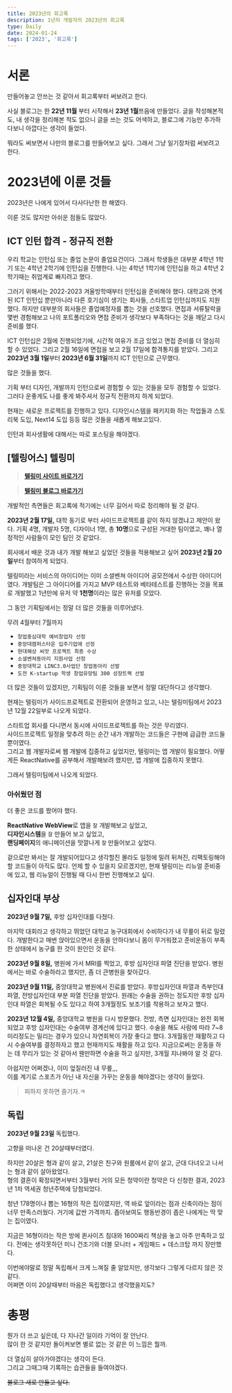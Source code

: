 ```yaml
---
title: 2023년의 회고록
description: 1년차 개발자의 2023년의 회고록
type: Daily
date: 2024-01-24
tags: ['2023', '회고록']
---
```


# 서론

만들어놓고 안쓰는 것 같아서 회고록부터 써보려고 한다.

사실 블로그는 한 <strong>22년 11월</strong> 부터 시작해서 <strong>23년 1월</strong>쯔음에 만들었다.
글을 작성해본적도, 내 생각을 정리해본 적도 없으니 글을 쓰는 것도 어색하고, 블로그에 기능만 추가하다보니 아깝다는 생각이 들었다.

뭐라도 써보면서 나만의 블로그를 만들어보고 싶다.
그래서 그냥 일기장처럼 써보려고 한다.

# 2023년에 이룬 것들

2023년은 나에게 있어서 다사다난한 한 해였다.

이룬 것도 많지만 아쉬운 점들도 많았다.

## ICT 인턴 합격 - 정규직 전환

우리 학교는 인턴십 또는 졸업 논문이 졸업요건이다. 그래서 학생들은 대부분 4학년 1학기 또는 4학년 2학기에 인턴십을 진행한다.
나는 4학년 1학기에 인턴십을 하고 4학년 2학기때는 취업계로 빠지려고 했다.

그러기 위해서는 2022-2023 겨울방학때부터 인턴십을 준비해야 했다.
대학교와 연계된 ICT 인턴십 뿐만아니라 다른 호기심이 생기는 회사들, 스타트업 인턴십까지도 지원했다.
하지만 대부분의 회사들은 졸업예정자를 뽑는 것을 선호했다.
면접과 서류탈락을 몇번 경험해보고 나의 포트폴리오와 면접 준비가 생각보다 부족하다는 것을 깨닫고 다시 준비를 했다.

ICT 인턴십은 2월에 진행되었기에, 시간적 여유가 조금 있었고 면접 준비를 더 열심히 할 수 있었다.
그리고 2월 16일에 면접을 보고 2월 17일에 합격통지를 받았다.
그리고 <strong>2023년 3월 1일</strong>부터 <strong>2023년 6월 31일</strong>까지 ICT 인턴으로 근무했다.

많은 것들을 했다.

기획 부터 디자인, 개발까지 인턴으로써 경험할 수 있는 것들을 모두 경험할 수 있었다. 그러다 운좋게도 나를 좋게 봐주셔서 정규직 전환까지 하게 되었다.

현재는 새로운 프로젝트를 진행하고 있다.
디자인시스템을 패키지화 하는 작업들과 스토리북 도입, Next14 도입 등등 많은 것들을 새롭게 해보고있다.

인턴과 회사생활에 대해서는 따로 포스팅을 해야겠다.

## [텔링어스] 텔링미

> [<strong>텔링미 사이트 바로가기</strong>](https://tellingme.co.kr)

> [<strong>텔링미 블로그 바로가기</strong>](https://medium.com/@tellingme)

개발적인 측면들은 회고록에 적기에는 너무 길어서 따로 정리해야 될 것 같다.

<strong>2023년 2월 17일,</strong> 대학 동기로 부터 사이드프로젝트를 같이 하지 않겠냐고
제안이 왔다. 기획 4명, 개발자 5명, 디자이너 1명, 총 <strong>10명</strong>으로
구성된 거대한 팀이였고, 꽤나 열정적인 사람들이 모인 팀인 것 같았다.

회사에서 배운 것과 내가 개발 해보고 싶었던 것들을 적용해보고 싶어 <strong>2023년 2월 20일</strong>부터 참여하게 되었다.

텔링미라는 서비스의 아이디어는 이미 소셜벤쳐 아이디어 공모전에서 수상한 아이디어였다.
개발팀은 그 아이디어를 가지고 MVP 테스트와 베타테스트를 진행하는 것을 목표로 개발했고 1년만에 유저 약 <strong>1천명</strong>이라는 많은 유저를 모았다.

그 동안 기획팀에서는 정말 더 많은 것들을 이루어냈다.

무려 4월부터 7월까지

- `창업중심대학 예비창업자 선정`
- `중앙대캠퍼스타운 입주기업에 선정`
- `현대해상 씨앗 프로젝트 최종 수상`
- `소셜벤쳐동아리 지원사업 선정`
- `중앙대학교 LINC3.0사업단 창업동아리 선발`
- `도전 K-startup 학생 창업유망팀 300 성장트랙 선발`

더 많은 것들이 있겠지만, 기획팀이 이룬 것들을 보면서 정말 대단하다고 생각했다.

현재는 텔링미가 사이드프로젝트로 전환되어 운영하고 있고, 나는 텔링미팀에서 2023년 12월 22일부로 나오게 되었다.

스타트업 회사를 다니면서 동시에 사이드프로젝트를 하는 것은 무리였다.<br/>
사이드프로젝트 일정을 맞추려 하는 순간 내가 개발하는 코드들은 구현에 급급한 코드들 뿐이였다.<br/>
그리고 웹 개발자로써 웹 개발에 집중하고 싶었지만, 텔링미는 앱 개발이 필요했다.
어떻게든 ReactNative를 공부해서 개발해보려 했지만, 앱 개발에 집중하지 못했다.

그래서 텔링미팀에서 나오게 되었다.

### 아쉬웠던 점

더 좋은 코드를 짰어야 했다.

<strong>ReactNative WebView</strong>로 앱을 `잘` 개발해보고 싶었고, <br />
<strong>디자인시스템</strong>을 `잘` 만들어 보고 싶었고, <br />
<strong>랜딩페이지</strong>의 애니메이션을 맛깔나게 `잘` 만들어보고 싶었다.

겉으로만 봐서는 잘 개발되어있다고 생각할진 몰라도 일정에 밀려 뒤쳐진, 리팩토링해야할 코드들이 아직도 많다.
언제 할 수 있을지 모르겠지만, 현재 텔링미는 리뉴얼 준비중에 있고, 웹 리뉴얼이 진행될 때 다시 한번 진행해보고 싶다.

## 십자인대 부상

<strong>2023년 9월 7일,</strong> 후방 십자인대를 다쳤다.

마지막 대회라고 생각하고 뛰었던 대학교 농구대회에서 수비하다가 내 무릎이 뒤로 밀렸다.
개발한다고 매번 앉아있으면서 운동을 안하다보니 몸이 무거워졌고 준비운동이 부족한 상태에서 농구를 한 것이 원인인 것 같다.

<strong>2023년 9월 8일,</strong> 병원에 가서 MRI를 찍었고, 후방 십자인대 파열 진단을
받았다. 병원에서는 바로 수술하라고 했지만, 좀 더 큰병원을 찾아갔다.

<strong>2023년 9월 11일,</strong> 중앙대학교 병원에서 진료를 받았다. 후방십자인대
파열과 측부인대 파열, 전방십자인대 부분 파열 진단을 받았다. 원래는 수술을 권하는
정도지만 후방 십자인대 파열은 회복될 수도 있다고 하여 3개월정도 보조기를 착용하고
보자고 했다.

<strong>2023년 12월 4일,</strong> 중앙대학교 병원을 다시 방문했다. 전방, 측면 십자인대는
완전 회복되었고 후방 십자인대는 수술여부 경계선에 있다고 했다. 수술을 해도 사람에
따라 7~8미리정도는 밀리는 경우가 있으니 자연회복이 가장 좋다고 했다. 3개월동안 재활하고
다시 수술여부를 결정하자고 했고 현재까지도 재활을 하고 있다. 지금으로써는 운동을
하는 데 무리가 있는 것 같아서 웬만하면 수술을 하고 싶지만, 3개월 지나봐야 알 것 같다.

아쉽지만 어쩌겠나, 이미 엎질러진 내 무릎,,,<br/>
이를 계기로 스포츠가 아닌 내 자신을 가꾸는 운동을 해야겠다는 생각이 들었다.<br />

> 피하지 못하면 즐기자.ㅋ

## 독립

<strong>2023년 9월 23일</strong> 독립했다.

고향을 떠나온 건 20살때부터였다.

하지만 20살은 형과 같이 살고, 21살은 친구와 원룸에서 같이 살고, 군대 다녀오고 나서는 형과 같이 살아왔었다.<br/>
형의 결혼이 확정되면서부터 3월부터 거의 모든 청약이란 청약은 다 신청한 결과, 2023년 1차 역세권 청년주택에 당첨되었다.

청년 178명이나 뽑는 16형의 작은 집이였지만, 역 바로 앞이라는 점과 신축이라는 점이 너무 만족스러웠다. 거기에 값싼 가격까지.
좁아보여도 행동반경이 좁은 나에게는 딱 맞는 집이였다.

지금은 16형이라는 작은 방에 퀸사이즈 침대와 1600짜리 책상을 놓고 아주 만족하고 있다.
전에는 생각못하던 미니 건조기와 더블 모니터 + 게임패드 + 데스크탑 까지 장만했다.

이번에야말로 정말 독립해서 크게 느껴질 줄 알았지만, 생각보다 그렇게 다르지 않은 것 같다.<br/>
어쩌면 이미 20살때부터 마음은 독립했다고 생각했을지도?

# 총평

뭔가 더 쓰고 싶은데, 다 지나간 일이라 기억이 잘 안난다.<br/>
많이 한 것 같지만 돌이켜보면 별로 없는 것 같은 이 느낌은 뭘까.

더 열심히 살아가야겠다는 생각이 든다.<br/>
그리고 그때그때 기록하는 습관들을 들여야겠다.

~~블로그 새로 만들고 싶다.~~
